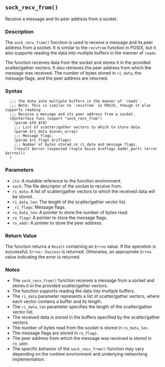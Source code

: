## `sock_recv_from()`

Receive a message and its peer address from a socket.

### Description

The `sock_recv_from()` function is used to receive a message and its peer address from a socket. It is similar to the `recvfrom` function in POSIX, but it also supports reading the data into multiple buffers in the manner of `readv`.

The function receives data from the socket and stores it in the provided scatter/gather vectors. It also retrieves the peer address from which the message was received. The number of bytes stored in `ri_data`, the message flags, and the peer address are returned.

### Syntax

```ebnf
  ;;; the data into multiple buffers in the manner of `readv`.
  ;;; Note: This is similar to `recvfrom` in POSIX, though it also supports reading
  ;;; Receive a message and its peer address from a socket.
  (@interface func (export "sock_recv_from")
    (param $fd $fd)
    ;;; List of scatter/gather vectors to which to store data.
    (param $ri_data $iovec_array)
    ;;; Message flags.
    (param $ri_flags $riflags)
    ;;; Number of bytes stored in ri_data and message flags.
    (result $error (expected (tuple $size $roflags $addr_port) (error $errno)))
  )
```
### Parameters

- `ctx`: A mutable reference to the function environment.
- `sock`: The file descriptor of the socket to receive from.
- `ri_data`: A list of scatter/gather vectors to which the received data will be stored.
- `ri_data_len`: The length of the scatter/gather vector list.
- `_ri_flags`: Message flags.
- `ro_data_len`: A pointer to store the number of bytes read.
- `ro_flags`: A pointer to store the message flags.
- `ro_addr`: A pointer to store the peer address.

### Return Value

The function returns a `Result` containing an `Errno` value. If the operation is successful, `Errno::Success` is returned. Otherwise, an appropriate `Errno` value indicating the error is returned.

### Notes

- The `sock_recv_from()` function receives a message from a socket and stores it in the provided scatter/gather vectors.
- The function supports reading the data into multiple buffers.
- The `ri_data` parameter represents a list of scatter/gather vectors, where each vector contains a buffer and its length.
- The `ri_data_len` parameter specifies the length of the scatter/gather vector list.
- The received data is stored in the buffers specified by the scatter/gather vectors.
- The number of bytes read from the socket is stored in `ro_data_len`.
- The message flags are stored in `ro_flags`.
- The peer address from which the message was received is stored in `ro_addr`.
- The specific behavior of the `sock_recv_from()` function may vary depending on the runtime environment and underlying networking implementation.

